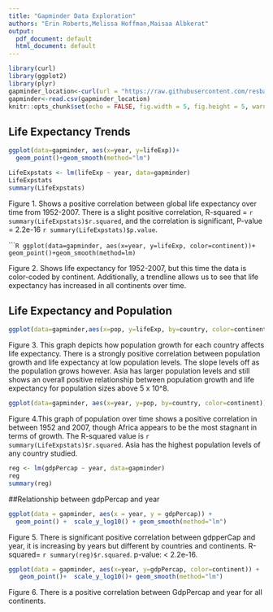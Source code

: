 ```yaml
---
title: "Gapminder Data Exploration"
authors: "Erin Roberts,Melissa Hoffman,Maisaa Albkerat"
output:
  pdf_document: default
  html_document: default
---
```


```r
library(curl)
library(ggplot2)
library(plyr)
gapminder_location<-curl(url = "https://raw.githubusercontent.com/resbaz/r-novice-gapminder-files/master/data/gapminder-FiveYearData.csv")
gapminder<-read.csv(gapminder_location)
knitr::opts_chunk$set(echo = FALSE, fig.width = 5, fig.height = 5, warning = FALSE, message = FALSE)
```

\begin{center} 
Erin Roberts, Melissa Hoffman, Maisaa Albkerat
\end{center}
\vspace{12pt}

## Life Expectancy Trends
\vspace{12pt}

```R
ggplot(data=gapminder, aes(x=year, y=lifeExp))+
  geom_point()+geom_smooth(method="lm")
```

```R
LifeExpstats <- lm(lifeExp ~ year, data=gapminder)
LifeExpstats
summary(LifeExpstats)
```

Figure 1. Shows a positive correlation between global life expectancy over time from 1952-2007. There is a slight positive correlation, R-squared = `r summary(LifeExpstats)$r.squared`, and the correlation is significant, P-value = 2.2e-16 `r summary(LifeExpstats)$p.value`.  
\vspace{20pt}


``````R
ggplot(data=gapminder, aes(x=year, y=lifeExp, color=continent))+
  geom_point()+geom_smooth(method=lm)
```

Figure 2. Shows life expectancy for 1952-2007, but this time the data is color-coded by continent. Additionally, a trendline allows us to see that life expectancy has increased in all continents over time.


## Life Expectancy and Population
\vspace{12pt}

```r
ggplot(data=gapminder,aes(x=pop, y=lifeExp, by=country, color=continent)) + geom_line() + geom_point()

```

Figure 3. This graph depicts how population growth for each country affects life expectancy. There is a strongly positive correlation between population growth and life expectancy at low population levels. The slope levels off as the population grows however. Asia has larger population levels and still shows an overall positive relationship between population growth and life expectancy for population sizes above 5 x 10^8.
\vspace{20pt}

```r
ggplot(data=gapminder, aes(x=year, y=pop, by=country, color=continent)) + geom_line() + geom_point()
```

Figure 4.This graph of population over time shows a positive correlation in between 1952 and 2007, though Africa appears to be the most stagnant in terms of growth. The R-squared value is `r summary(LifeExpstats)$r.squared`. Asia has the highest population levels of any country studied. 

  

```r
reg <- lm(gdpPercap ~ year, data=gapminder)
reg
summary(reg)
```

##Relationship between gdpPercap and year
\vspace{12pt}

```r
ggplot(data = gapminder, aes(x = year, y = gdpPercap)) +
  geom_point() +  scale_y_log10() + geom_smooth(method="lm")

```

Figure 5. There is significant positive correlation between gdpperCap and year, it is increasing by years but different by countries and continents.
R-squared= `r summary(reg)$r.squared`. 
p-value: < 2.2e-16.
\vspace{20pt}


```r
ggplot(data = gapminder, aes(x=year, y=gdpPercap, color=continent)) +
   geom_point()+  scale_y_log10()+ geom_smooth(method="lm")

```

Figure 6. There is a positive correlation between GdpPercap and year for all continents.


